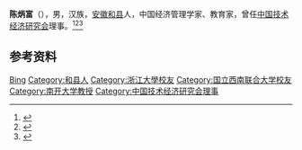 '''陈炳富'''（{{bd|1920年||2010年}}），男，汉族，[[安徽|安徽]][[和县|和县]]人，中国经济管理学家、教育家，曾任[[中国技术经济研究会|中国技术经济研究会]]理事。<ref>{{Cite book|title=二十世纪中国名人辞典|author=蔡开松, 于信凤主编; 曾卓明, 周溯源, 赵书刚副主编|publisher=辽宁人民出版社|year=1991|isbn=|location=沈阳|pages=}}</ref><ref>{{Cite book|title=中华当代文化名人大辞典|author=张品兴, 殷登祥, 陈有进等主编|publisher=中国广播电视出版社|year=1992|isbn=9787504315137|location=北京|pages=}}</ref><ref>{{Cite book|title=中国当代文化名人小传|author=伍杰主编; 崔运玺, 王伟华, 周昌喜副主编|publisher=辽宁人民出版社|year=1993|isbn=9787205022938|location=沈阳|pages=}}</ref>

== 参考资料 ==
{{reflist}}

{{Navboxes
| title  = 陈炳富在[[中国技术经济学会|中国技术经济学会]]的职务
| list1  =
{{中国技术经济研究会第一届理事会}}
}}

{{Authority control}}
{{DEFAULTSORT:Chen陈}}
[[Category:陈姓|Bing]]
[[Category:和县人|Category:和县人]]
[[Category:浙江大學校友|Category:浙江大學校友]]
[[Category:国立西南联合大学校友|Category:国立西南联合大学校友]]
[[Category:南开大学教授|Category:南开大学教授]]
[[Category:中国技术经济研究会理事|Category:中国技术经济研究会理事]]

{{中国人物小作品}}